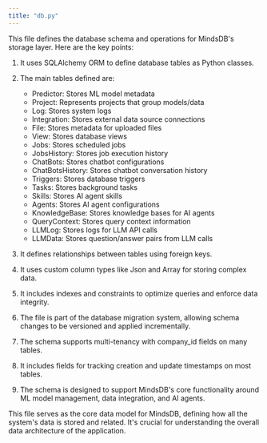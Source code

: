 ```yaml
---
title: "db.py"
---
```


This file defines the database schema and operations for MindsDB's storage layer. Here are the key points:

1. It uses SQLAlchemy ORM to define database tables as Python classes.

2. The main tables defined are:
   - Predictor: Stores ML model metadata
   - Project: Represents projects that group models/data
   - Log: Stores system logs
   - Integration: Stores external data source connections
   - File: Stores metadata for uploaded files
   - View: Stores database views
   - Jobs: Stores scheduled jobs
   - JobsHistory: Stores job execution history
   - ChatBots: Stores chatbot configurations
   - ChatBotsHistory: Stores chatbot conversation history
   - Triggers: Stores database triggers
   - Tasks: Stores background tasks
   - Skills: Stores AI agent skills
   - Agents: Stores AI agent configurations
   - KnowledgeBase: Stores knowledge bases for AI agents
   - QueryContext: Stores query context information
   - LLMLog: Stores logs for LLM API calls
   - LLMData: Stores question/answer pairs from LLM calls

3. It defines relationships between tables using foreign keys.

4. It uses custom column types like Json and Array for storing complex data.

5. It includes indexes and constraints to optimize queries and enforce data integrity.

6. The file is part of the database migration system, allowing schema changes to be versioned and applied incrementally.

7. The schema supports multi-tenancy with company_id fields on many tables.

8. It includes fields for tracking creation and update timestamps on most tables.

9. The schema is designed to support MindsDB's core functionality around ML model management, data integration, and AI agents.

This file serves as the core data model for MindsDB, defining how all the system's data is stored and related. It's crucial for understanding the overall data architecture of the application.